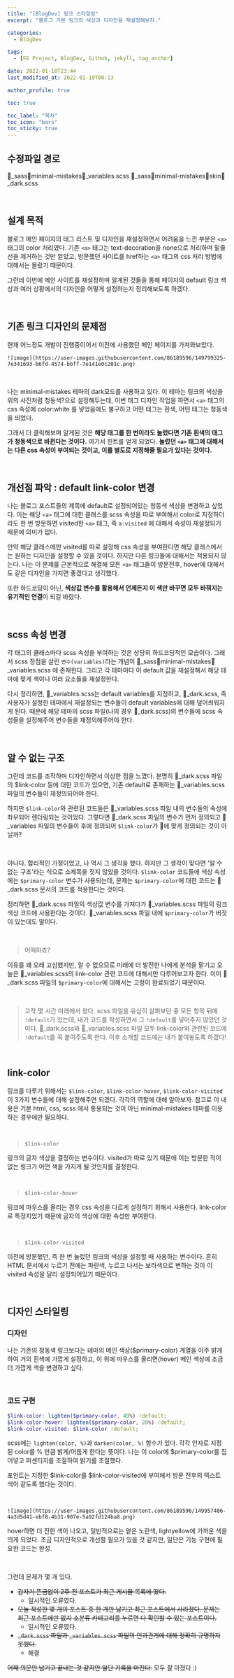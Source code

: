 ```yaml
---
title: "[BlogDev] 링크 스타일링"
excerpt: "블로그 기본 링크의 색상과 디자인을 재설정해보자."

categories:
  - BlogDev

tags:
  - [FE Project, BlogDev, Github, jekyll, tag_anchor]

date: 2022-01-18T23:44
last_modified_at: 2022-01-19T00:13

author_profile: true

toc: true

toc_label: "목차"
toc_icon: "bars"
toc_sticky: true
---
```



## 수정파일 경로

📁_sass📁minimal-mistakes📃_variables.scss
📁_sass📁minimal-mistakes📁skin📃_dark.scss

<br />

## 설계 목적

블로그 메인 페이지의 태그 리스트 및 디자인을 재설정하면서 어려움을 느낀 부분은 `<a>` 태그의 color 처리였다. 기존 `<a>` 태그는 text-decoration을 none으로 처리하며 밑줄선을 제거하는 것만 알았고, 방문했던 사이트를 href하는 `<a>` 태그의 css 처리 방법에 대해서는 몰랐기 때문이다.

그런데 이번에 메인 사이트를 재설정하며 알게된 것들을 통해 페이지의 default 링크 색상과 여러 상황에서의 디자인을 어떻게 설정하는지 정리해보도록 하겠다.

<br />

## 기존 링크 디자인의 문제점

현재 어느정도 개발이 진행중이어서 이전에 사용했던 메인 페이지를 가져와보았다.

`![image](https://user-images.githubusercontent.com/86189596/149799325-7e341693-b6fd-4574-bbff-7e141e0c201c.png)`

<br />

나는 minimal-mistakes 테마의 dark모드를 사용하고 있다. 이 테마는 링크의 색상을 위의 사진처럼 청동색?으로 설정해두는데, 이번 태그 디자인 작업을 하면서 `<a>` 태그의 css 속성에 color:white 를 넣었음에도 불구하고 어떤 태그는 흰색, 어떤 태그는 청동색을 띄었다.

그래서 더 클릭해보며 알게된 것은 **해당 태그를 한 번이라도 눌렀다면 기존 흰색의 태그가 청동색으로 바뀐다는 것이다.** 여기서 힌트를 얻게 되었다. **눌렀던 `<a>` 태그에 대해서는 다른 css 속성이 부여되는 것이고, 이를 별도로 지정해줄 필요가 있다는 것이다.**

<br />

## 개선점 파악 : default link-color 변경

나는 블로그 포스트들의 제목에 default로 설정되어있는 청동색 색상을 변경하고 싶었다. 이는 해당 `<a>` 태그에 대한 클래스를 scss 속성을 따로 부여해서 color로 지정하더라도 한 번 방문하면 visited한 `<a>` 태그, 즉 `a:visited` 에 대해서 속성이 재설정되기 때문에 의미가 없다.

만약 해당 클래스에만 visited를 따로 설정해 css 속성을 부여한다면 해당 클래스에서는 원하는 디자인을 설정할 수 있을 것이다. 하지만 다른 링크들에 대해서는 적용되지 않는다. 나는 이 문제를 근본적으로 해결해 모든 `<a>` 태그들이 방문전후, hover에 대해서도 같은 디자인을 가지면 좋겠다고 생각했다.

또한 하드코딩이 아닌, **색상값 변수를 활용해서 언제든지 이 색만 바꾸면 모두 바꿔지는 유기적인 연결**이 되길 바랐다.

<br />

## scss 속성 변경

각 태그의 클래스마다 scss 속성을 부여하는 것은 상당히 하드코딩적인 모습이다. 그래서 scss 장점을 살린 `변수(variables)`라는 개념이 📁_sass📁minimal-mistakes📃_variables.scss 에 존재한다. 그리고 각 테마마다 이 default 값을 재설정해서 해당 테마에 맞게 색이나 여러 요소들을 재설정한다.

다시 정리하면, 📃_variables.scss는 default variables를 지정하고, 📃_dark.scss, 즉 사용자가 설정한 테마에서 재설정되는 변수들이 default variables에 대해 덮어씌워지게 된다. 때문에 해당 테마의 scss 파일(나의 경우 📃_dark.scss)의 변수들에 scss 속성들을 설정해주어 변수들을 재정의해주어야 한다.

<br />

## 알 수 없는 구조

그런데 코드를 조작하며 디자인하면서 이상한 점을 느꼈다. 분명히 📃_dark.scss 파일의 $link-color 등에 대한 코드가 있으면, 기존 default로 존재하는 📃_variables.scss 파일의 변수들이 재정의되어야 한다.

하지만 `$link-color`와 관련된 코드들은 📃_variables.scss 파일 내의 변수들의 속성에 좌우되어 렌더링되는 것이었다. 그렇다면 📃_dark.scss 파일의 변수가 먼저 정의되고 📃_variables 파일의 변수들이 후에 정의되어 `$link-color`가 📃에 맞게 정의되는 것이 아닐까?

<br />

아니다. 합리적인 가정이었고, 나 역시 그 생각을 했다. 하지만 그 생각이 맞다면 '알 수 없는 구조'라는 식으로 소제목을 짓지 않았을 것이다. `$link-color` 코드들에 색상 속성에는 `$primary-color` 변수가 사용되는데, 문제는 `$primary-color`에 대한 코드는 📃_dark.scss 문서의 코드를 적용한다는 것이다.

정리하면 📃_dark.scss 파일의 색상값 변수를 가져다가 📃_variables.scss 파일의 링크 색상 코드에 사용한다는 것이다. 📃_variables.scss 파일 내에 `$primary-color`가 버젓이 있는데도 말이다.

<br />

> 어떡하죠?

이유를 꽤 오래 고심했지만, 알 수 없으므로 미래에 더 발전한 나에게 분석을 맡기고 오늘은 📃_variables.scss의 link-color 관련 코드에 대해서만 다루어보고자 한다. 이미 📃_dark.scss 파일의 `$primary-color`에 대해서는 고정이 완료되었기 때문이다.

<br />

> 고작 몇 시간 미래에서 왔다. scss 파일을 유심히 살펴보던 중 모든 항목 뒤에 `!default`가 있는데, 내가 코드를 작성하면서 그 `!default`를 넣어주지 않았던 것이다. 📃_dark.scss와 📃_variables.scss 파일 모두 link-color와 관련된 코드에 `!default`를 꼭 붙여주도록 한다. 이후 소개할 코드에는 내가 붙여놓도록 하겠다!

<br />

## link-color

링크를 다루기 위해서는 `$link-color`, `$link-color-hover`, `$link-color-visited` 이 3가지 변수들에 대해 설정해주면 되겠다. 각각의 역할에 대해 알아보자. 참고로 이 내용은 기본 html, css, scss 에서 통용되는 것이 아닌 minimal-mistakes 테마를 이용하는 경우에만 필요하다.

<br />

> `$link-color`

링크의 글자 색상을 결정하는 변수이다. visited가 따로 있기 때문에 이는 방문한 적이 없는 링크가 어떤 색을 가지게 될 것인지를 결정한다.

<br />

> `$link-color-hover`

링크에 마우스를 올리는 경우 css 속성을 다르게 설정하기 위해서 사용한다. link-color로 특정지었기 때문에 글자의 색상에 대한 속성만 부여한다.

<br />

> `$link-color-visited`

이전에 방문했던, 즉 한 번 눌렀던 링크의 색상을 설정할 때 사용하는 변수이다. 흔히 HTML 문서에서 누르기 전에는 파란색, 누르고 나서는 보라색으로 변하는 것이 이 visited 속성을 달리 설정되어있기 때문이다.

<br />

## 디자인 스타일링

### 디자인

나는 기존의 청동색 링크보다는 테마의 메인 색상($primary-color) 계열을 아주 밝게 하여 거의 흰색에 가깝게 설정하고, 이 위에 마우스를 올리면(hover) 메인 색상에 조금 더 가깝게 색을 변경하고 싶다.

<br />

### 코드 구현

```scss
$link-color: lighten($primary-color, 40%) !default;
$link-color-hover: lighten($primary-color, 20%) !default;
$link-color-visited: $link-color !default;
```

scss에는 `lighten(color, %)`과 `darken(color, %)` 함수가 있다. 각각 인자로 지정된 color를 % 만큼 밝게/어둡게 한다는 뜻이다. 나는 이 color에 $primary-color를 집어넣고 퍼센티지를 조절하여 밝기를 조절했다.

포인트는 지정한 $link-color를 $link-color-visited에 부여해서 방문 전후의 텍스트 색이 같도록 했다는 것이다.

<br />

`![image](https://user-images.githubusercontent.com/86189596/149957486-4a3d5d41-ebf8-4b31-907e-5a92fd124ba8.png)`

hover하면 더 진한 색이 나오고, 일반적으로는 옅은 노란색, lightyellow에 가까운 색을 띄게 되었다. 조금 디자인적으로 개선할 필요가 있을 것 같지만, 일단은 기능 구현에 필요한 코드는 완성.

<br />

그런데 문제가 몇 개 있다.

- ~~갑자기 뜬금없이 2주 전 포스트가 최근 게시물 목록에 떴다.~~
  - 일시적인 오류였다.
- ~~오늘 작성한 몇 개의 포스트 중 한 개만 남기고 최근 포스트에서 사라졌다. 문제는 최근 포스트에만 없지 소분류 카테고리를 누르면 다 확인할 수 있는 포스트이다.~~
  - 일시적인 오류였다.
- ~~`_dark.scss` 파일과 `_variables.scss` 파일의 인과관계에 대해 정확히 규명하지 못했다.~~
  - 해결

~~어째 의문만 남기고 끝내는 것 같지만 일단 기록을 마친다.~~
모두 잘 마쳤다 :)
